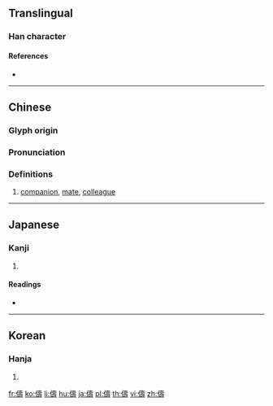{{character info/new}}
{{also|俦}}
==Translingual==

===Han character===
{{Han char|rn=9|rad=人|as=14|sn=16|four=24241|canj=OGNI|ids=⿰亻壽}}

====References====
* {{Han ref|kx=0119.340|dkj=01224|dj=0253.110|hdz=10229.070|uh=5114|ud=20756|bh=BEA9|bd=48809}}

----

==Chinese==
{{zh-forms|s=俦}}

===Glyph origin===
{{Han etym}}

===Pronunciation===
{{zh-pron
|m=chóu
|c=cau4
|mc=y
|oc=y
|ma=
|cat=n
}}

===Definitions===
{{zh-hanzi}}

# [[companion]], [[mate]], [[colleague]]

----

==Japanese==

===Kanji===
{{ja-kanji|grade=|rs=人14}}

# {{defn|lang=ja|sort=人14}}

====Readings====
* {{ja-readings|on=[[ちゅう]] (chū), [[じゅ]] (ju)|kun=[[ともがら]] (tomogara)}}

----

==Korean==

===Hanja===
{{ko-hanja|hangeul=주|rv=ju|mr=chu}}

# {{defn|lang=ko|sort=人14}}

[[fr:儔]]
[[ko:儔]]
[[li:儔]]
[[hu:儔]]
[[ja:儔]]
[[pl:儔]]
[[th:儔]]
[[vi:儔]]
[[zh:儔]]